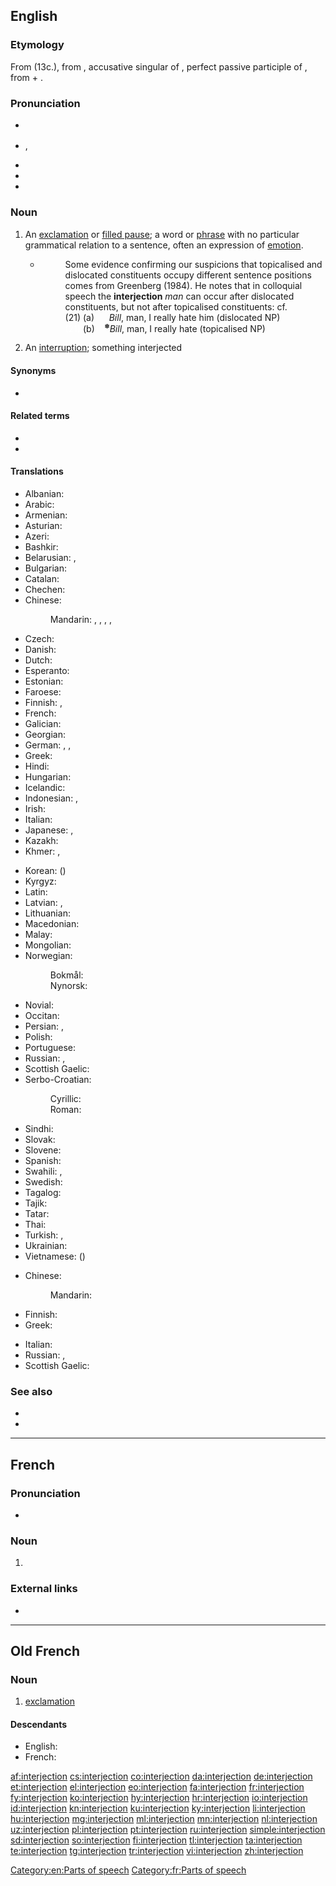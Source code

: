 ==English==
{{wikipedia}}

===Etymology===
From {{etyl|fro|en}} {{m|fro|interjection}} (13c.), from {{etyl|la|en}} {{m|la|interiectiōnem}}, accusative singular of {{m|la|interiectiō||throwing or placing between; interjection}}, perfect passive participle of {{m|la|intericiō||throw or place between}}, from {{m|la|inter||between}} + {{m|la|iaciō||throw}}.

===Pronunciation===
* {{a|UK}} {{IPA|/ɪn.təˈdʒɛk.ʃən/|lang=en}}
* {{a|US}} {{enPR|ĭn'tər.jĕkʹshən}}, {{IPA|/ˌɪn.tɚˈdʒɛk.ʃən/|lang=en}}
* {{audio|en-us-interjection.ogg|Audio (US)|lang=en}}
* {{audio|interjection.ogg|Audio (AUS)|lang=en}}
* {{rhymes|ɛkʃən|lang=en}}

===Noun===
{{en-noun}}

# {{lb|en|grammar}} An [[exclamation]] or [[filled pause]]; a word or [[phrase]] with no particular grammatical relation to a sentence, often an expression of [[emotion]].
#* {{quote-book|year=1988|author=Andrew Radford|title=Transformational grammar: a first course|location=Cambridge, UK|publisher=Cambridge University Press|page=533|chapter=10}}
#*: Some evidence confirming our suspicions that topicalised and dislocated constituents occupy different sentence positions comes from Greenberg (1984). He notes that in colloquial speech the '''interjection''' ''man'' can occur after dislocated constituents, but not after topicalised constituents: cf.<br> (21) (a) &nbsp;&nbsp;&nbsp;&nbsp; ''Bill'', man, I really hate him (dislocated NP)<br> <font color=white>(21)</font> (b) &nbsp;&nbsp; <sup><small>✽</small></sup>''Bill'', man, I really hate (topicalised NP)
# An [[interruption]]; something interjected

====Synonyms====
* {{sense|grammar}} {{l|en|exclamation}}

====Related terms====
* {{l|en|interject}}
* {{l|en|interjectional}}

====Translations====
{{trans-top|an exclamation or filled pause in grammar}}
* Albanian: {{t+|sq|pasthirrmë|f}}
* Arabic: {{t|ar|حَرْف نِدَاء|m}}
* Armenian: {{t+|hy|ձայնարկություն}}
* Asturian: {{t|ast|interxeición|f}}
* Azeri: {{t+|az|nida}}
* Bashkir: {{t|ba|ымлыҡ|sc=Cyrl}}
* Belarusian: {{t+|be|выклі́чнік|m|sc=Cyrl}}, {{t|be|вы́гук|m|sc=Cyrl}}
* Bulgarian: {{t|bg|междуме́тие|n|sc=Cyrl}}
* Catalan: {{t+|ca|interjecció|f}}
* Chechen: {{t|ce|айдардош}}
* Chinese:
*: Mandarin: {{t+|cmn|感嘆詞|sc=Hani}}, {{t+|cmn|感叹词|tr=gǎntàncí|sc=Hani}}, {{t|cmn|嘆詞|sc=Hani}}, {{t+|cmn|叹词|tr=tàncí|sc=Hani}}, {{t+|cmn|欹|tr=yī|sc=Hani}}
* Czech: {{t+|cs|citoslovce|n}}
* Danish: {{t+|da|udråbsord|n}}
* Dutch: {{t+|nl|tussenwerpsel|n}}
* Esperanto: {{t+|eo|interjekcio}}
* Estonian: {{t|et|hüüdsõna}}
* Faroese: {{t|fo|miðalvarping|f}}
* Finnish: {{t+|fi|huudahdussana}}, {{t+|fi|interjektio}}
* French: {{t+|fr|interjection|f}}
* Galician: {{t+|gl|interxección|f}}
* Georgian: {{t|ka|შორისდებული|sc=Geor}}
* German: {{t+|de|Interjektion|f}}, {{t+|de|Ausrufewort|n}}, {{t+|de|Empfindungswort|n}}
* Greek: {{t+|el|επιφώνημα|n}}
* Hindi: {{t|hi|विस्मयादिबोधक|tr=vismayādibodhak|sc=Deva}}
* Hungarian: {{t+|hu|indulatszó}}
* Icelandic: {{t+|is|upphrópun|f}}
* Indonesian: {{t+|id|interjeksi}}, {{t+|id|kata seru}}
* Irish: {{t+|ga|intriacht|f}}
* Italian: {{t+|it|interiezione|f}}
* Japanese: {{t|ja|感嘆詞|tr=kantanshi}}, {{t+|ja|間投詞|tr=kantōshi}}
* Kazakh: {{t|kk|одағай|sc=Cyrl}}
* Khmer: {{t|km|ការបញ្ចូល|tr=kaa bɑñjool|sc=Khmr}}, {{t|km|ការស៊ក|tr=kaa sɔɔk|sc=Khmr}}
{{trans-mid}}
* Korean: {{t+|ko|감탄사|tr=gamtansa}} ({{t+|ko|感歎詞|sc=Kore}})
* Kyrgyz: {{t|ky|сырдык сөз|sc=Cyrl}}
* Latin: {{t+|la|interiectiō|f}}
* Latvian: {{t|lv|izsauksmes vārds|m}}, {{t|lv|interjekcija|f}}
* Lithuanian: {{t|lt|jaustukas|m}}
* Macedonian: {{t|mk|междуметие|n|sc=Cyrl}}
* Malay: {{t|ms|kata seru}}
* Mongolian: {{t+|mn|аялга үг|sc=Cyrl}}
* Norwegian:
*: Bokmål: {{t|nb|interjeksjon|m}}
*: Nynorsk: {{t+|nn|interjeksjon|m}}
* Novial: {{t|nov|interjektione}}
* Occitan: {{t|oc|interjeccion|f}}
* Persian: {{t|fa|حرف ندا|tr=harf-e nedâ|sc=fa-Arab}}, {{t+|fa|ندا|tr=nedâ|sc=fa-Arab}}
* Polish: {{t+|pl|wykrzyknik|m-in}}
* Portuguese: {{t+|pt|interjeição|f}}
* Russian: {{t+|ru|междоме́тие|n}}, {{qualifier|exclamation}} {{t+|ru|восклица́ние|n}}
* Scottish Gaelic: {{t|gd|clisgear|m}}
* Serbo-Croatian:
*: Cyrillic: {{t|sh|узвик|m}}
*: Roman: {{t+|sh|uzvik|m}}
* Sindhi: {{t|sd|حرف ندا|alt=حَرف نِدا|sc=sd-Arab}}
* Slovak: {{t+|sk|citoslovce|n}}
* Slovene: {{t+|sl|medmet|m}}
* Spanish: {{t+|es|interjección|f}}
* Swahili: {{t|sw|kihisishi}}, {{t+|sw|kiingizi}}
* Swedish: {{t+|sv|interjektion|c}}
* Tagalog: {{t+|tl|pandamdam}}
* Tajik: {{t+|tg|нидо|sc=Cyrl}}
* Tatar: {{t+|tt|ымлык|sc=Cyrl}}
* Thai: {{t+|th|คำอุทาน|tr=kam u-taan|sc=Thai}}
* Turkish: {{t+|tr|ünlem}}, {{t+|tr|nida}}
* Ukrainian: {{t+|uk|ви́гук|m|sc=Cyrl}}
* Vietnamese: {{t+|vi|thán từ}} ({{t|vi|嘆詞}})
{{trans-bottom}}

{{trans-top|an interruption}}
* Chinese:
*: Mandarin: {{t-needed|cmn}}
* Finnish: {{t+|fi|huudahdus}}
* Greek: {{t+|el|παρεμβολή|f}}
{{trans-mid}}
* Italian: {{t+|it|intervento|m}}
* Russian: {{t+|ru|перебива́ние|n|sc=Cyrl}}, {{t+|ru|вмеша́тельство|n|sc=Cyrl}}
* Scottish Gaelic: {{t|gd|eadar-chur|m}}
{{trans-bottom}}

===See also===
* {{l|en|vocative}}
* {{pedialite}}

[[Category:en:Parts of speech]]

----

==French==
{{wikipedia|lang=fr}}

===Pronunciation===
* {{audio|Fr-interjection.ogg|Audio|lang=fr}}

===Noun===
{{fr-noun|f}}

# {{lb|fr|grammar}} {{l|en|interjection}}

===External links===
* {{R:TLFi}}

[[Category:fr:Parts of speech]]

----

==Old French==

===Noun===
{{fro-noun|f}}

# [[exclamation]]

====Descendants====
* English: {{l|en|interjection}} {{qualifier|borrowed}}
* French: {{l|fr|interjection}}

[[af:interjection]]
[[cs:interjection]]
[[co:interjection]]
[[da:interjection]]
[[de:interjection]]
[[et:interjection]]
[[el:interjection]]
[[eo:interjection]]
[[fa:interjection]]
[[fr:interjection]]
[[fy:interjection]]
[[ko:interjection]]
[[hy:interjection]]
[[hr:interjection]]
[[io:interjection]]
[[id:interjection]]
[[kn:interjection]]
[[ku:interjection]]
[[ky:interjection]]
[[li:interjection]]
[[hu:interjection]]
[[mg:interjection]]
[[ml:interjection]]
[[mn:interjection]]
[[nl:interjection]]
[[uz:interjection]]
[[pl:interjection]]
[[pt:interjection]]
[[ru:interjection]]
[[simple:interjection]]
[[sd:interjection]]
[[so:interjection]]
[[fi:interjection]]
[[tl:interjection]]
[[ta:interjection]]
[[te:interjection]]
[[tg:interjection]]
[[tr:interjection]]
[[vi:interjection]]
[[zh:interjection]]